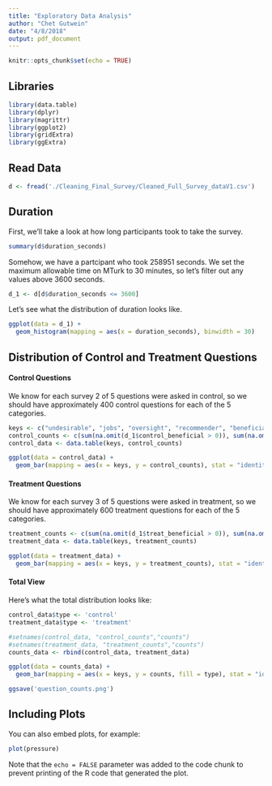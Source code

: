```yaml
---
title: "Exploratory Data Analysis"
author: "Chet Gutwein"
date: "4/8/2018"
output: pdf_document
---
```


```r
knitr::opts_chunk$set(echo = TRUE)
```

## Libraries

```r
library(data.table)
library(dplyr)
library(magrittr)
library(ggplot2)
library(gridExtra)
library(ggExtra)
```

## Read Data

```r
d <- fread('./Cleaning_Final_Survey/Cleaned_Full_Survey_dataV1.csv')
```

## Duration

First, we'll take a look at how long participants took to take the survey. 

```r
summary(d$duration_seconds)
```

Somehow, we have a partcipant who took 258951 seconds. We set the maximum allowable time on MTurk to 30 minutes, so let's filter out any values above 3600 seconds.
```r
d_1 <- d[d$duration_seconds <= 3600]
```

Let's see what the distribution of duration looks like.

```r
ggplot(data = d_1) + 
  geom_histogram(mapping = aes(x = duration_seconds), binwidth = 30)
```

## Distribution of Control and Treatment Questions

#### Control Questions

We know for each survey 2 of 5 questions were asked in control, so we should have approximately 400 control questions for each of the 5 categories.

```r
keys <- c("undesirable", "jobs", "oversight", "recommender", "beneficial")
control_counts <- c(sum(na.omit(d_1$control_beneficial > 0)), sum(na.omit(d_1$control_jobs > 0)), sum(na.omit(d_1$control_oversight > 0)),sum(na.omit(d_1$control_recommender > 0)),sum(na.omit(d_1$control_beneficial > 0)))
control_data <- data.table(keys, control_counts)
```

```r
ggplot(data = control_data) +
  geom_bar(mapping = aes(x = keys, y = control_counts), stat = "identity")
```

#### Treatment Questions

We know for each survey 3 of 5 questions were asked in treatment, so we should have approximately 600 treatment questions for each of the 5 categories.

```r
treatment_counts <- c(sum(na.omit(d_1$treat_beneficial > 0)), sum(na.omit(d_1$treat_jobs > 0)), sum(na.omit(d_1$treat_oversight > 0)),sum(na.omit(d_1$treat_recommender > 0)),sum(na.omit(d_1$treat_beneficial > 0)))
treatment_data <- data.table(keys, treatment_counts)
```

```r
ggplot(data = treatment_data) +
  geom_bar(mapping = aes(x = keys, y = treatment_counts), stat = "identity")
```

#### Total View

Here's what the total distribution looks like:
```r
control_data$type <- 'control'
treatment_data$type <- 'treatment'
```
```r
#setnames(control_data, "control_counts","counts")
#setnames(treatment_data, "treatment_counts","counts")
counts_data <- rbind(control_data, treatment_data)
```
```r
ggplot(data = counts_data) +
  geom_bar(mapping = aes(x = keys, y = counts, fill = type), stat = "identity")
```
```r
ggsave('question_counts.png')
```



## Including Plots

You can also embed plots, for example:

```r
plot(pressure)
```

Note that the `echo = FALSE` parameter was added to the code chunk to prevent printing of the R code that generated the plot.
